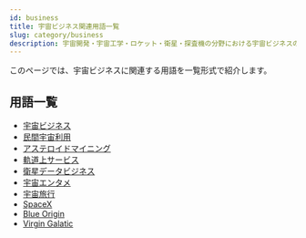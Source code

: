 ```yaml
---
id: business
title: 宇宙ビジネス関連用語一覧
slug: category/business
description: 宇宙開発・宇宙工学・ロケット・衛星・探査機の分野における宇宙ビジネスの用語の一覧です．意味・定義・概要・説明ページへと移ることができます．
---
```



<Head>
  <script type="application/ld+json">
    {`{
      "@context": "https://schema.org",
      "@type": "DefinedTerm",
      "name": "宇宙ビジネス関連用語一覧",
      "inDefinedTermSet": "https://www.space-portal.org",
      "termCode": "category/business",
      "description": "宇宙開発・宇宙工学・ロケット・衛星・探査機の分野における宇宙ビジネス用語の一覧です．意味・定義・概要・説明ページへと移ることができます．",
      "url": "https://www.space-portal.org/docs/category/business"
    }`}
  </script>
</Head>

このページでは、宇宙ビジネスに関連する用語を一覧形式で紹介します。

## 用語一覧

- [宇宙ビジネス](/docs/business/space-business)
- [民間宇宙利用](/docs/business/private-space-utilization)
- [アステロイドマイニング](/docs/business/category/asteroid-mining)
- [軌道上サービス](/docs/business/category/on-orbit-service)
- [衛星データビジネス](/docs/business/category/satellite-data-business)
- [宇宙エンタメ](/docs/business/category/space-entertainment)
- [宇宙旅行](/docs/business/category/space-tourism)
- [SpaceX](/docs/business/company/spacex)
- [Blue Origin](/docs/business/company/blue-origin)
- [Virgin Galatic](/docs/business/company/virgin-galatic)
